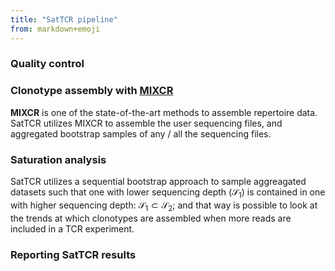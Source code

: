 ```yaml
---
title: "SatTCR pipeline"
from: markdown+emoji
---
```






### Quality control 




### Clonotype assembly with [MIXCR](https://mixcr.com)

**MIXCR** is one of the state-of-the-art methods to assemble repertoire data. SatTCR utilizes MIXCR to assemble the user sequencing files, and aggregated bootstrap samples of any / all the sequencing files.

### Saturation analysis 

SatTCR utilizes a sequential bootstrap approach to sample aggreagated datasets such that one with lower sequencing depth ($\mathcal{S}_1$) is contained in one with higher sequencing depth: $\mathcal{S}_1\subset \mathcal{S}_2$; and that way is possible to look at the trends at which clonotypes are assembled when more reads are included in a TCR experiment.

### Reporting SatTCR results

